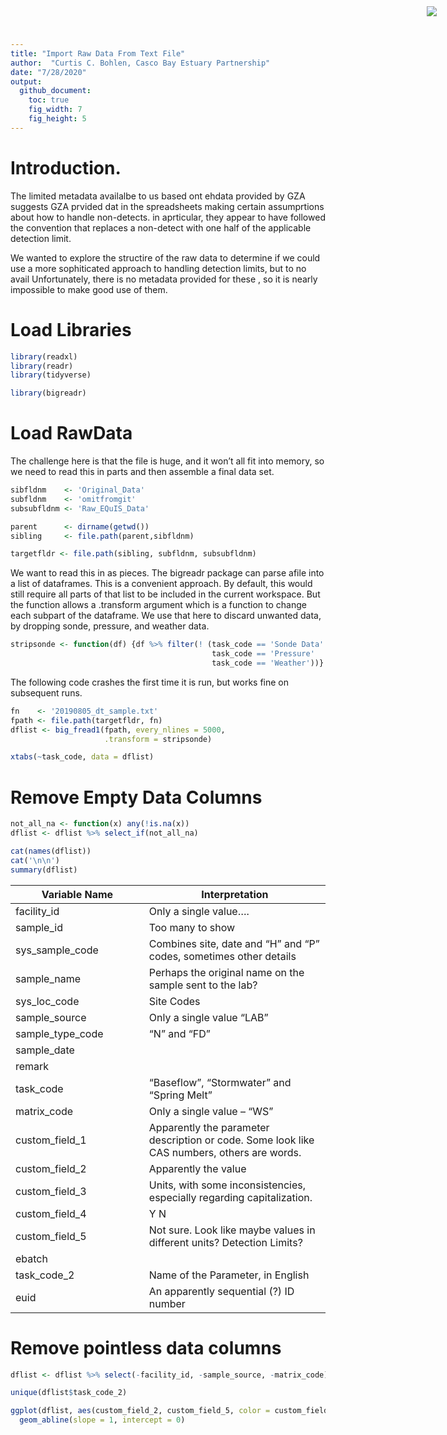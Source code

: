 ```yaml
---
title: "Import Raw Data From Text File"
author:  "Curtis C. Bohlen, Casco Bay Estuary Partnership"
date: "7/28/2020"
output:
  github_document:
    toc: true
    fig_width: 7
    fig_height: 5
---
```


<img
  src="https://www.cascobayestuary.org/wp-content/uploads/2014/04/logo_sm.jpg"
  style="position:absolute;top:10px;right:50px;" />


# Introduction.
The limited metadata availalbe to us based ont ehdata provided by GZA suggests GZA prvided dat in the spreadsheets making certain assumprtions about how to handle non-detects.  in aprticular, they appear to have followed the convention that replaces a non-detect with one half of the applicable detection limit. 

We wanted to explore the structire of the raw data to determine if we could use a more sophiticated approach to handling detection limits, but to no avail  Unfortunately, there is no metadata provided for these , so it is nearly impossible to make good use of them.



# Load Libraries
```r
library(readxl)
library(readr)
library(tidyverse)

library(bigreadr)
```

# Load RawData
The challenge here is that the  file is huge, and it won't all fit into memory, so we need to read this in parts and then assemble a final data set.

```r
sibfldnm    <- 'Original_Data'
subfldnm    <- 'omitfromgit'
subsubfldnm <- 'Raw_EQuIS_Data'

parent      <- dirname(getwd())
sibling     <- file.path(parent,sibfldnm)

targetfldr <- file.path(sibling, subfldnm, subsubfldnm)
```

We want to read this in as pieces.  The bigreadr package can parse afile into a list of dataframes.  This is a convenient approach.  By default, this would still require all parts of that list to be included in the current workspace.  But the function allows a .transform argument which is a function to change each subpart of the dataframe.  We use that here to discard unwanted data, by dropping sonde, pressure, and weather data.

```r
stripsonde <- function(df) {df %>% filter(! (task_code == 'Sonde Data' | 
                                             task_code == 'Pressure'   |
                                             task_code == 'Weather'))}
```

The following code crashes the first time it is run, but works fine on subsequent runs.

```r
fn    <- '20190805_dt_sample.txt'
fpath <- file.path(targetfldr, fn)
dflist <- big_fread1(fpath, every_nlines = 5000,
                     .transform = stripsonde)
```

```r
xtabs(~task_code, data = dflist)
```

# Remove Empty Data Columns
```r
not_all_na <- function(x) any(!is.na(x))
dflist <- dflist %>% select_if(not_all_na)
```


```r
cat(names(dflist))
cat('\n\n')
summary(dflist)
```

Variable Name     | Interpretation
------------------|------------------------
facility_id       | Only a single value....
sample_id         | Too many to show
sys_sample_code   | Combines site, date and "H" and "P" codes, sometimes other details
sample_name       | Perhaps the original name on the sample sent to the lab?
sys_loc_code      | Site Codes
sample_source     | Only a single value "LAB"
sample_type_code  | "N" and "FD" 
sample_date       |
remark            |
task_code         | "Baseflow", "Stormwater" and "Spring Melt"
matrix_code       | Only a single value -- "WS"
custom_field_1    | Apparently the parameter description or code.  Some look like CAS numbers, others are words.
custom_field_2    | Apparently the value
custom_field_3    | Units, with some inconsistencies, especially regarding capitalization.
custom_field_4    | Y N
custom_field_5    | Not sure. Look like maybe values in different units?  Detection Limits?
ebatch            |      
task_code_2       | Name of the Parameter, in English
euid              | An apparently sequential (?) ID number

# Remove pointless data columns
```r
dflist <- dflist %>% select(-facility_id, -sample_source, -matrix_code)
```

```r
unique(dflist$task_code_2)
```




```r
ggplot(dflist, aes(custom_field_2, custom_field_5, color = custom_field_4)) + geom_point() +
  geom_abline(slope = 1, intercept = 0)
```

